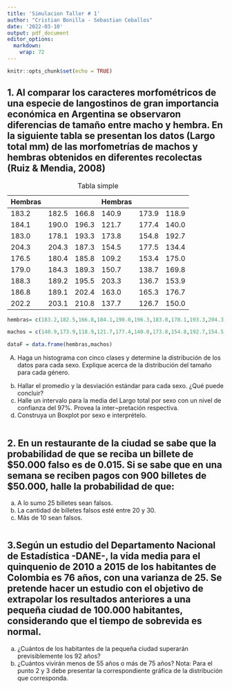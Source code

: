 ```yaml
---
title: 'Simulacion Taller # 1'
author: "Cristian Bonilla - Sebastian Ceballos"
date: '2022-03-10'
output: pdf_document
editor_options: 
  markdown: 
    wrap: 72
---
```


```r
knitr::opts_chunk$set(echo = TRUE)
```

## 1. Al comparar los caracteres morfométricos de una especie de langostinos de gran importancia económica en Argentina se observaron diferencias de tamaño entre macho y hembra. En la siguiente tabla se presentan los datos (Largo total mm) de las morfometrías de machos y hembras obtenidos en diferentes recolectas (Ruiz & Mendia, 2008)

| **Hembras** |       |       | **Hembras** |       |       |
|-------------|-------|-------|-------------|-------|-------|
| 183.2       | 182.5 |166.8|140.9|173.9|118.9|
| 184.1       | 190.0 |196.3|121.7|177.4|140.0|
| 183.0       | 178.1 |193.3|173.8|154.8|192.7|
| 204.3       | 204.3 |187.3|154.5|177.5|134.4|
| 176.5       | 180.4 |185.8|109.2|153.4|175.0|
| 179.0       | 184.3 |189.3|150.7|138.7|169.8|
| 188.3       | 189.2 |195.5|203.3|136.7|153.9|
| 186.8       | 189.1 |202.4|163.0|165.3|176.7|
| 202.2       | 203.1 |210.8|137.7|126.7|150.0|



: Tabla simple

```r

hembras= c(183.2,182.5,166.8,184.1,190.0,196.3,183.0,178.1,193.3,204.3,204.3,187.3,176.5,180.4,185.8,179.0,184.3,189.3,188.3,189.2,195.5,186.8,189.1,202.4,202.2,203.1,210.8)

machos = c(140.9,173.9,118.9,121.7,177.4,140.0,173.8,154.8,192.7,154.5,177.5,134.4,109.2,153.4,175.0,150.7,138.7,169.8,203.3,136.7,153.9,163.0,165.3,176.7,137.7,126.7,150.0)

dataF = data.frame(hembras,machos)

```

A.  Haga un histograma con cinco clases y determine la distribución de
    los datos para cada sexo. Explique acerca de la distribución del
    tamaño para cada género.

<!-- -->

b.  Hallar el promedio y la desviación estándar para cada sexo. ¿Qué
    puede concluir?
c.  Halle un intervalo para la media del Largo total por sexo con un
    nivel de confianza del 97%. Provea la inter¬pretación respectiva.
d.  Construya un Boxplot por sexo e interprételo.

```r



```

## 2. En un restaurante de la ciudad se sabe que la probabilidad de que se reciba un billete de \$50.000 falso es de 0.015. Si se sabe que en una semana se reciben pagos con 900 billetes de \$50.000, halle la probabilidad de que:

a.  A lo sumo 25 billetes sean falsos.
b.  La cantidad de billetes falsos esté entre 20 y 30.
c.  Más de 10 sean falsos.

```r
```

## 3.Según un estudio del Departamento Nacional de Estadística -DANE-, la vida media para el quinquenio de 2010 a 2015 de los habitantes de Colombia es 76 años, con una varianza de 25. Se pretende hacer un estudio con el objetivo de extrapolar los resultados anteriores a una pequeña ciudad de 100.000 habitantes, considerando que el tiempo de sobrevida es normal.

a.  ¿Cuántos de los habitantes de la pequeña ciudad superarán
    previsiblemente los 92 años?
b.  ¿Cuántos vivirán menos de 55 años o más de 75 años? Nota: Para el
    punto 2 y 3 debe presentar la correspondiente gráfica de la
    distribución que corresponda.
